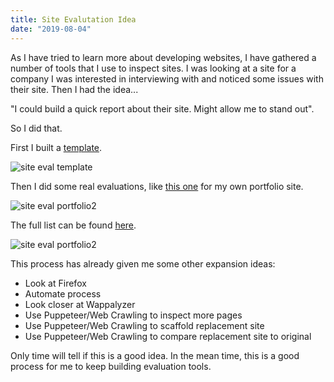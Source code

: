 ```yaml
---
title: Site Evalutation Idea
date: "2019-08-04"
---
```


As I have tried to learn more about developing websites, I have gathered a number of tools that I use to inspect sites.  I was looking at a site for a company I was interested in interviewing with and noticed some issues with their site.  Then I had the idea...

"I could build a quick report about their site.  Might allow me to stand out".  

So I did that.

First I built a [template](https://alpiepho.github.io/site-evaluation-template/).

![site eval template](../assets/site-evaluation__screenshot1.png)

Then I did some real evaluations, like [this one](https://alpiepho.github.io/site-evaluation-portfolio2/) for my own portfolio site.

![site eval portfolio2](../assets/site-evaluation__screenshot2.png)

The full list can be found [here](https://alpiepho.github.io/site-evaluation-all/).

![site eval portfolio2](../assets/site-evaluation__screenshot3.png)


This process has already given me some other expansion ideas:

- Look at Firefox
- Automate process
- Look closer at Wappalyzer
- Use Puppeteer/Web Crawling to inspect more pages
- Use Puppeteer/Web Crawling to scaffold replacement site
- Use Puppeteer/Web Crawling to compare replacement site to original

Only time will tell if this is a good idea.  In the mean time, this is a good process for me to keep building evaluation tools.




